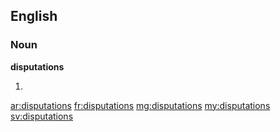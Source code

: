 ==English==

===Noun===
'''disputations'''

# {{plural of|disputation}}

[[ar:disputations]]
[[fr:disputations]]
[[mg:disputations]]
[[my:disputations]]
[[sv:disputations]]